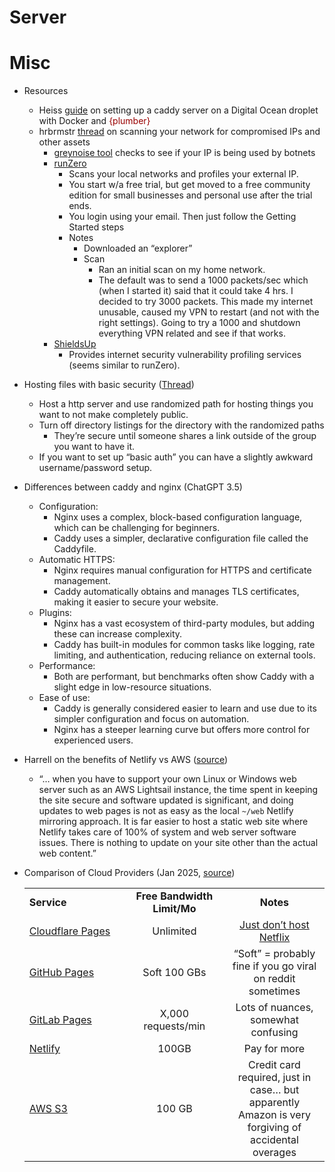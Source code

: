 # Server {#sec-web-server .unnumbered}

# Misc {#sec-web-server-misc .unnumbered}

-   Resources

    -   Heiss [guide](https://www.andrewheiss.com/blog/2024/01/12/diy-api-plumber-quarto-ojs/_book/deploying.html#the-super-easy-way) on setting up a caddy server on a Digital Ocean droplet with Docker and [{plumber}]{style="color: #990000"}
    -   hrbrmstr [thread](https://mastodon.social/@hrbrmstr/115435866700482403) on scanning your network for compromised IPs and other assets
        -   [greynoise tool](https://check.labs.greynoise.io/) checks to see if your IP is being used by botnets
        -   [runZero](https://www.runzero.com/)
            -   Scans your local networks and profiles your external IP.
            -   You start w/a free trial, but get moved to a free community edition for small businesses and personal use after the trial ends.
            -   You login using your email. Then just follow the Getting Started steps
            -   Notes
                -   Downloaded an "explorer"
                -   Scan
                    -   Ran an initial scan on my home network.
                    -   The default was to send a 1000 packets/sec which (when I started it) said that it could take 4 hrs. I decided to try 3000 packets. This made my internet unusable, caused my VPN to restart (and not with the right settings). Going to try a 1000 and shutdown everything VPN related and see if that works.
        -   [ShieldsUp](https://www.grc.com/shieldsup)
            -   Provides internet security vulnerability profiling services (seems similar to runZero).

-   Hosting files with basic security ([Thread](https://fosstodon.org/@wronglang@bayes.club/113294094603241847))

    -   Host a http server and use randomized path for hosting things you want to not make completely public.
    -   Turn off directory listings for the directory with the randomized paths
        -   They're secure until someone shares a link outside of the group you want to have it.
    -   If you want to set up "basic auth" you can have a slightly awkward username/password setup.

-   Differences between caddy and nginx (ChatGPT 3.5)

    -   Configuration:
        -   Nginx uses a complex, block-based configuration language, which can be challenging for beginners.
        -   Caddy uses a simpler, declarative configuration file called the Caddyfile.
    -   Automatic HTTPS:
        -   Nginx requires manual configuration for HTTPS and certificate management.
        -   Caddy automatically obtains and manages TLS certificates, making it easier to secure your website.
    -   Plugins:
        -   Nginx has a vast ecosystem of third-party modules, but adding these can increase complexity.
        -   Caddy has built-in modules for common tasks like logging, rate limiting, and authentication, reducing reliance on external tools.
    -   Performance:
        -   Both are performant, but benchmarks often show Caddy with a slight edge in low-resource situations.
    -   Ease of use:
        -   Caddy is generally considered easier to learn and use due to its simpler configuration and focus on automation.
        -   Nginx has a steeper learning curve but offers more control for experienced users.

-   Harrell on the benefits of Netlify vs AWS ([source](https://www.fharrell.com/post/web/))

    -   "... when you have to support your own Linux or Windows web server such as an AWS Lightsail instance, the time spent in keeping the site secure and software updated is significant, and doing updates to web pages is not as easy as the local `~/web` Netlify mirroring approach. It is far easier to host a static web site where Netlify takes care of 100% of system and web server software issues. There is nothing to update on your site other than the actual web content."

-   Comparison of Cloud Providers (Jan 2025, [source](https://mattsayar.com/why-does-cloudflare-pages-have-such-a-generous-free-tier/))

    |  |  |  |
    |------------------------|:----------------------:|:----------------------:|
    | **Service** | **Free Bandwidth Limit/Mo** | **Notes** |
    | [Cloudflare Pages](https://pages.cloudflare.com/) | Unlimited | [Just don't host Netflix](https://community.cloudflare.com/t/what-is-maximum-monthly-bandwidth-limit-for-cloudflare-pages-in-free-account/650087) |
    | [GitHub Pages](https://docs.github.com/en/pages/getting-started-with-github-pages/about-github-pages#usage-limits) | Soft 100 GBs | "Soft" = probably fine if you go viral on reddit sometimes |
    | [GitLab Pages](https://docs.gitlab.com/ee/user/gitlab_com/index.html#gitlabcom-specific-rate-limits) | X,000 requests/min | Lots of nuances, somewhat confusing |
    | [Netlify](https://www.netlify.com/pricing/) | 100GB | Pay for more |
    | [AWS S3](https://aws.amazon.com/s3/pricing/?nc=sn&loc=4) | 100 GB | Credit card required, just in case... but apparently Amazon is very forgiving of accidental overages |
